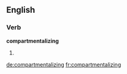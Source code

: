 ==English==

===Verb===
'''compartmentalizing'''

# {{present participle of|compartmentalize}}

[[de:compartmentalizing]]
[[fr:compartmentalizing]]